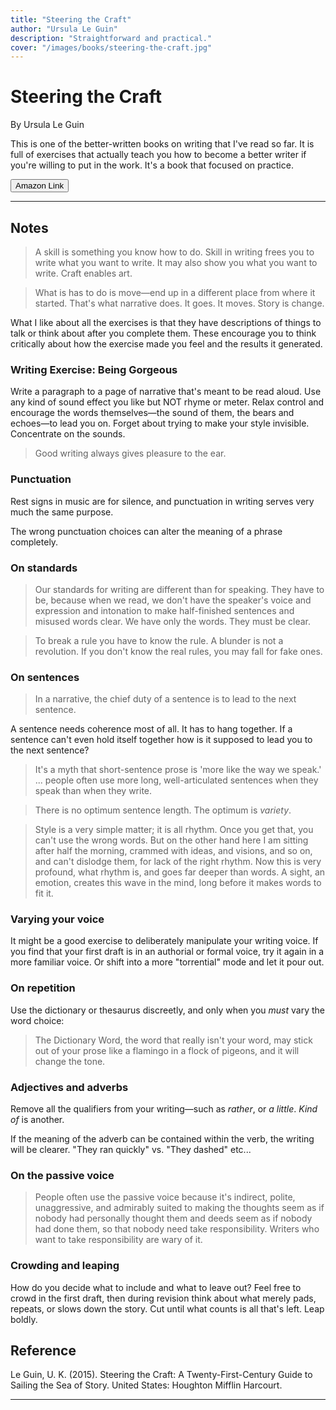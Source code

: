 ```yaml
---
title: "Steering the Craft"
author: "Ursula Le Guin"
description: "Straightforward and practical."
cover: "/images/books/steering-the-craft.jpg"
---
```


# Steering the Craft

By Ursula Le Guin

<p className="large">
  This is one of the better-written books on writing that I've read so far. It
  is full of exercises that actually teach you how to become a better writer if
  you're willing to put in the work. It's a book that focused on practice.
</p>

<Button href="https://www.amazon.com/Steering-Craft-Twenty-First-Century-Guide-Sailing/dp/0544611616">
  <Icon icon="external" className="w-5 mr-2" />
  Amazon Link
</Button>

---

## Notes

> A skill is something you know how to do. Skill in writing frees you to write what you want to write. It may also show you what you want to write. Craft enables art.

> What is has to do is move—end up in a different place from where it started. That's what narrative does. It goes. It moves. Story is change.

What I like about all the exercises is that they have descriptions of things to talk or think about after you complete them. These encourage you to think critically about how the exercise made you feel and the results it generated.

### Writing Exercise: Being Gorgeous

Write a paragraph to a page of narrative that's meant to be read aloud. Use any kind of sound effect you like but NOT rhyme or meter. Relax control and encourage the words themselves—the sound of them, the bears and echoes—to lead you on. Forget about trying to make your style invisible. Concentrate on the sounds.

> Good writing always gives pleasure to the ear.

### Punctuation

Rest signs in music are for silence, and punctuation in writing serves very much the same purpose.

The wrong punctuation choices can alter the meaning of a phrase completely.

### On standards

> Our standards for writing are different than for speaking. They have to be, because when we read, we don't have the speaker's voice and expression and intonation to make half-finished sentences and misused words clear. We have only the words. They must be clear.

> To break a rule you have to know the rule. A blunder is not a revolution. If you don't know the real rules, you may fall for fake ones.

### On sentences

> In a narrative, the chief duty of a sentence is to lead to the next sentence.

A sentence needs coherence most of all. It has to hang together. If a sentence can't even hold itself together how is it supposed to lead you to the next sentence?

> It's a myth that short-sentence prose is 'more like the way we speak.' ... people often use more long, well-articulated sentences when they speak than when they write.

> There is no optimum sentence length. The optimum is _variety_.

> Style is a very simple matter; it is all rhythm. Once you get that, you can't use the wrong words. But on the other hand here I am sitting after half the morning, crammed with ideas, and visions, and so on, and can't dislodge them, for lack of the right rhythm. Now this is very profound, what rhythm is, and goes far deeper than words. A sight, an emotion, creates this wave in the mind, long before it makes words to fit it.

### Varying your voice

It might be a good exercise to deliberately manipulate your writing voice. If you find that your first draft is in an authorial or formal voice, try it again in a more familiar voice. Or shift into a more "torrential" mode and let it pour out.

### On repetition

Use the dictionary or thesaurus discreetly, and only when you _must_ vary the word choice:

> The Dictionary Word, the word that really isn't your word, may stick out of your prose like a flamingo in a flock of pigeons, and it will change the tone.

### Adjectives and adverbs

Remove all the qualifiers from your writing—such as _rather_, or _a little_. _Kind of_ is another.

If the meaning of the adverb can be contained within the verb, the writing will be clearer. "They ran quickly" vs. "They dashed" etc...

### On the passive voice

> People often use the passive voice because it's indirect, polite, unaggressive, and admirably suited to making the thoughts seem as if nobody had personally thought them and deeds seem as if nobody had done them, so that nobody need take responsibility. Writers who want to take responsibility are wary of it.

### Crowding and leaping

How do you decide what to include and what to leave out? Feel free to crowd in the first draft, then during revision think about what merely pads, repeats, or slows down the story. Cut until what counts is all that's left. Leap boldly.

<HrSection />

## Reference

Le Guin, U. K. (2015). Steering the Craft: A Twenty-First-Century Guide to Sailing the Sea of Story. United States: Houghton Mifflin Harcourt.

---

